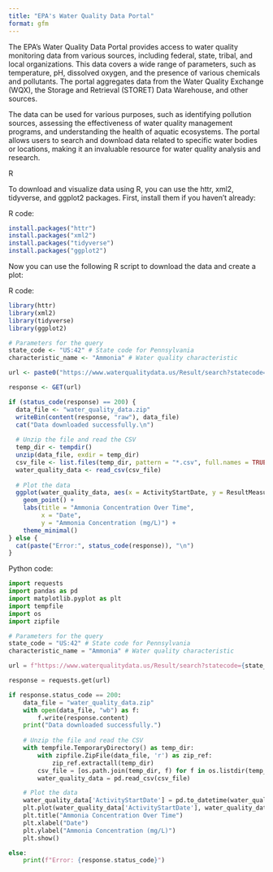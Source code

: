 ```yaml
---
title: "EPA's Water Quality Data Portal"
format: gfm
---
```


The EPA's Water Quality Data Portal provides access to water quality monitoring data from various sources, including federal, state, tribal, and local organizations. This data covers a wide range of parameters, such as temperature, pH, dissolved oxygen, and the presence of various chemicals and pollutants. The portal aggregates data from the Water Quality Exchange (WQX), the Storage and Retrieval (STORET) Data Warehouse, and other sources.

The data can be used for various purposes, such as identifying pollution sources, assessing the effectiveness of water quality management programs, and understanding the health of aquatic ecosystems. The portal allows users to search and download data related to specific water bodies or locations, making it an invaluable resource for water quality analysis and research.

R

To download and visualize data using R, you can use the httr, xml2, tidyverse, and ggplot2 packages. First, install them if you haven't already:

R code:

```r
install.packages("httr")
install.packages("xml2")
install.packages("tidyverse")
install.packages("ggplot2")
```


Now you can use the following R script to download the data and create a plot:

R code:

```r
library(httr)
library(xml2)
library(tidyverse)
library(ggplot2)

# Parameters for the query
state_code <- "US:42" # State code for Pennsylvania
characteristic_name <- "Ammonia" # Water quality characteristic

url <- paste0("https://www.waterqualitydata.us/Result/search?statecode=", state_code, "&characteristicName=", characteristic_name, "&mimeType=csv&zip=yes")

response <- GET(url)

if (status_code(response) == 200) {
  data_file <- "water_quality_data.zip"
  writeBin(content(response, "raw"), data_file)
  cat("Data downloaded successfully.\n")
  
  # Unzip the file and read the CSV
  temp_dir <- tempdir()
  unzip(data_file, exdir = temp_dir)
  csv_file <- list.files(temp_dir, pattern = "*.csv", full.names = TRUE)[1]
  water_quality_data <- read_csv(csv_file)
  
  # Plot the data
  ggplot(water_quality_data, aes(x = ActivityStartDate, y = ResultMeasureValue)) +
    geom_point() +
    labs(title = "Ammonia Concentration Over Time",
         x = "Date",
         y = "Ammonia Concentration (mg/L)") +
    theme_minimal()
} else {
  cat(paste("Error:", status_code(response)), "\n")
}
```



Python code:

```python
import requests
import pandas as pd
import matplotlib.pyplot as plt
import tempfile
import os
import zipfile

# Parameters for the query
state_code = "US:42" # State code for Pennsylvania
characteristic_name = "Ammonia" # Water quality characteristic

url = f"https://www.waterqualitydata.us/Result/search?statecode={state_code}&characteristicName={characteristic_name}&mimeType=csv&zip=yes"

response = requests.get(url)

if response.status_code == 200:
    data_file = "water_quality_data.zip"
    with open(data_file, "wb") as f:
        f.write(response.content)
    print("Data downloaded successfully.")
    
    # Unzip the file and read the CSV
    with tempfile.TemporaryDirectory() as temp_dir:
        with zipfile.ZipFile(data_file, 'r') as zip_ref:
            zip_ref.extractall(temp_dir)
        csv_file = [os.path.join(temp_dir, f) for f in os.listdir(temp_dir) if f.endswith('.csv')][0]
        water_quality_data = pd.read_csv(csv_file)

    # Plot the data
    water_quality_data['ActivityStartDate'] = pd.to_datetime(water_quality_data['ActivityStartDate'])
    plt.plot(water_quality_data['ActivityStartDate'], water_quality_data['ResultMeasureValue'], marker='o', linestyle='', markersize=2)
    plt.title("Ammonia Concentration Over Time")
    plt.xlabel("Date")
    plt.ylabel("Ammonia Concentration (mg/L)")
    plt.show()

else:
    print(f"Error: {response.status_code}")
```

